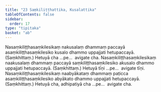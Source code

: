```yaml
---
title: "23 Saṃkiliṭṭhattika, Kusalattika"
tableOfContents: false
sidebar:
  order: 17
type: "tipitaka"
basket: "ab"
---
```



<DynamicBreadcrumb />

<Division number="32">

<Paragraph number="103">
Nasaṃkiliṭṭhasaṃkilesikaṃ nakusalaṃ dhammaṃ paccayā asaṃkiliṭṭhasaṃkilesiko kusalo dhammo uppajjati hetupaccayā. (Saṃkhittaṃ.) Hetuyā cha …pe…  avigate cha.
</Paragraph>

<Paragraph number="104">
Nasaṃkiliṭṭhasaṃkilesikaṃ naakusalaṃ dhammaṃ paccayā saṃkiliṭṭhasaṃkilesiko akusalo dhammo uppajjati hetupaccayā. (Saṃkhittaṃ.) Hetuyā tīṇi …pe…  avigate tīṇi.
</Paragraph>

<Paragraph number="105">
Nasaṃkiliṭṭhasaṃkilesikaṃ naabyākataṃ dhammaṃ paṭicca asaṃkiliṭṭhasaṃkilesiko abyākato dhammo uppajjati hetupaccayā. (Saṃkhittaṃ.) Hetuyā cha, adhipatiyā cha …pe…  avigate cha.
</Paragraph>
</Division>